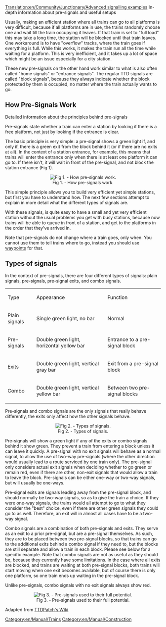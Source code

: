 [[Translation:en/Community/Junctionary/Advanced signalling examples]]
In-depth information about pre-signals and useful setups

Usually, making an efficient station where all trains can go to all platforms is very difficult, because if all platforms are in use, the trains randomly choose one and wait till the train occupying it leaves. If that train is set to "full load" this may take a long time, the station will be blocked until that train leaves. One workaround is to have "overflow" tracks, where the train goes if everything is full. While this works, it makes the train run all the time while waiting for a platform. This is very inefficient, and it takes up a lot of space which might be an issue especially for a city station.

These new pre-signals on the other hand work similar to what is also often called "home signals" or "entrance signals". The regular TTD signals are called "block signals", because they always indicate whether the block protected by them is occupied, no matter where the train actually wants to go.


==How Pre-Signals Work==
Detailed information about the principles behind pre-signals 
 
Pre-signals state whether a train can enter a station by looking if there is a free platform, not just by looking if the entrance is clear. 
 
The basic principle is very simple: a pre-signal shows a green light if, and only if, there is a green exit from the block behind it (or if there are no exits at all). In the context of a station entrance, for example, this means that trains will enter the entrance only when there is at least one platform it can go to. If there isn't, it will wait in front of the pre-signal, and not block the station entrance (Fig 1). 


<center>[[File:en/Presig1.png|center|frame|Fig 1. - How pre-signals work.]]</center>


This simple principle allows you to build very efficient yet simple stations, but first you have to understand how. The next few sections attempt to explain in more detail what the different types of signals are. 
 
With these signals, is quite easy to have a small and yet very efficient station without the usual problems you get with busy stations, because now trains will be able to queue in front of a station, and get to the platforms in the order that they've arrived in. 
 
Note that pre-signals do not change where a train goes, only when. You cannot use them to tell trains where to go, instead you should use [[en/Manual/Waypoints|waypoints]] for that. 
 
==Types of signals==
 
In the context of pre-signals, there are four different types of signals: plain signals, pre-signals, pre-signal exits, and combo signals. 
 

{|
|Type
|Appearance
|Function
|-
|Plain signals
|Single green light, no bar
|Normal
|-
|Pre-signals
|Double green light, horizontal yellow bar
|Entrance to a pre-signal block
|-
|Exits
|Double green light, vertical gray bar
|Exit from a pre-signal block
|-
|Combo
|Double green light, vertical yellow bar
|Between two pre-signal blocks
|}

 
Pre-signals and combo signals are the only signals that really behave differently, the exits only affect how the other signals behave. 


<center>[[File:en/Presig2.png|center|frame|Fig 2. - Types of signals.]]</center>


Pre-signals will show a green light if any of the exits or combo signals behind it show green. They prevent a train from entering a block unless it can leave it quickly. A pre-signal with no exit signals will behave as a normal signal, to allow the use of two-way pre-signals (where the other direction would usually lead to a route serviced by one train only). The pre-signal only considers actual exit signals when deciding whether to go green or remain red, even if there are other, non-exit signals that would allow a train to leave the block. Pre-signals can be either one-way or two-way signals, but will usually be one-ways. 
 
Pre-signal exits are signals leading away from the pre-signal block, and should normally be two-way signals, so as to give the train a choice. If they were one-way signals, the trains would all attempt to go to what they consider the "best" choice, even if there are other green signals they could go to as well. Therefore, an exit will in almost all cases have to be a two-way signal. 
 
Combo signals are a combination of both pre-signals and exits. They serve as an exit to a prior pre-signal, but are a pre-signal themselves. As such, they are to be placed between two pre-signal blocks, so that trains can go to the additional exits behind a combo signal if they need to, but the blocks are still separate and allow a train in each block. Please see below for a specific example. Note that combo signals are not as useful as they should be, because they currently have some limitations. In the case where all exits are blocked, and trains are waiting at both pre-signal blocks, both trains will start moving when one exit becomes available, but of course there is only one platform, so one train ends up waiting in the pre-signal block. 
 
Unlike pre-signals, combo signals with no exit signals always show red. 
 

<center>[[File:en/Community/Junctionary/Presig3.png|center|frame|Fig 3. - Pre-signals used to their full potential.]]</center>
 

Adapted from [http://wiki.ttdpatch.net/tiki-index.php?page=HowPresignalsWork TTDPatch's Wiki].

[[Category:en/Manual/Trains]]
[[Category:en/Manual/Construction]]